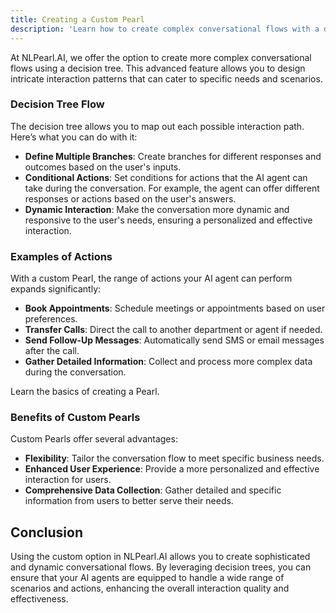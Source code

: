 ```yaml
---
title: Creating a Custom Pearl
description: 'Learn how to create complex conversational flows with a decision tree in NLPearl.AI.'
---
```




At NLPearl.AI, we offer the option to create more complex conversational flows using a decision tree. This advanced feature allows you to design intricate interaction patterns that can cater to specific needs and scenarios.

### Decision Tree Flow

The decision tree allows you to map out each possible interaction path. Here’s what you can do with it:

- **Define Multiple Branches**: Create branches for different responses and outcomes based on the user's inputs.
- **Conditional Actions**: Set conditions for actions that the AI agent can take during the conversation. For example, the agent can offer different responses or actions based on the user's answers.
- **Dynamic Interaction**: Make the conversation more dynamic and responsive to the user's needs, ensuring a personalized and effective interaction.

### Examples of Actions

With a custom Pearl, the range of actions your AI agent can perform expands significantly:

- **Book Appointments**: Schedule meetings or appointments based on user preferences.
- **Transfer Calls**: Direct the call to another department or agent if needed.
- **Send Follow-Up Messages**: Automatically send SMS or email messages after the call.
- **Gather Detailed Information**: Collect and process more complex data during the conversation.

<CardGroup cols={1}>
  <Card
    title="Create Your Pearl"
    icon="wand-magic"
    href="/pages/create_pearl"
  >
    Learn the basics of creating a Pearl.
  </Card>
</CardGroup>

### Benefits of Custom Pearls

Custom Pearls offer several advantages:

- **Flexibility**: Tailor the conversation flow to meet specific business needs.
- **Enhanced User Experience**: Provide a more personalized and effective interaction for users.
- **Comprehensive Data Collection**: Gather detailed and specific information from users to better serve their needs.

## Conclusion

Using the custom option in NLPearl.AI allows you to create sophisticated and dynamic conversational flows. By leveraging decision trees, you can ensure that your AI agents are equipped to handle a wide range of scenarios and actions, enhancing the overall interaction quality and effectiveness.

